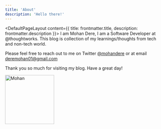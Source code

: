 ```yaml
---
title: 'About'
description: 'Hello there!'
---
```


<DefaultPageLayout content={{ title: frontmatter.title, description: frontmatter.description }}>
    <Prose>
            I am Mohan Dere, I am a Software Developer at @thoughtworks. 
            This blog is collection of my learnings/thoughts from tech and non-tech world. 
            <p>Please feel free to reach out to me on Twitter [@mohandere](https://twitter.com/mohandere) or at email deremohan01@gmail.com</p>
            <p>Thank you so much for visiting my blog. Have a great day!</p>
            <div class="author">
                <img class="rounded-full" width="160" src="/assets/mohandere.png" title="Mohan" />
            </div>
    </Prose>
</DefaultPageLayout>
